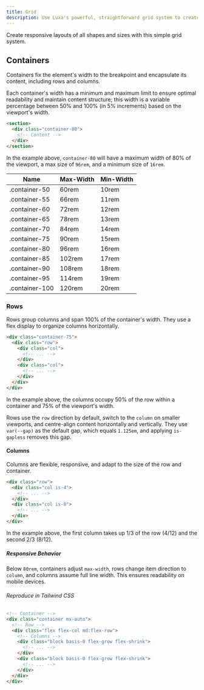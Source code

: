 ```yaml
---
title: Grid
description: Use Luxa's powerful, straightforward grid system to create responsive layouts of all shapes and sizes.
---
```


Create responsive layouts of all shapes and sizes with this simple grid system.

## Containers

Containers fix the element's width to the breakpoint and encapsulate its content, including rows and columns.

Each container's width has a minimum and maximum limit to ensure optimal readability and maintain content structure; this width is a variable percentage between 50% and 100% (in 5% increments) based on the viewport's width.

```html
<section>
  <div class="container-80">
    <!-- Content -->
  </div>
</section>
```

In the example above, `container-80` will have a maximum width of 80% of the viewport, a max size of `96rem`, and a minimum size of `16rem`.

| Name           | Max-Width | Min-Width |
| -------------- | --------- | --------- |
| .container-50  | 60rem     | 10rem     |
| .container-55  | 66rem     | 11rem     |
| .container-60  | 72rem     | 12rem     |
| .container-65  | 78rem     | 13rem     |
| .container-70  | 84rem     | 14rem     |
| .container-75  | 90rem     | 15rem     |
| .container-80  | 96rem     | 16rem     |
| .container-85  | 102rem    | 17rem     |
| .container-90  | 108rem    | 18rem     |
| .container-95  | 114rem    | 19rem     |
| .container-100 | 120rem    | 20rem     |

### Rows

Rows group columns and span 100% of the container's width. They use a flex display to organize columns horizontally.

```html
<div class="container-75">
  <div class="row">
    <div class="col">
      <!-- ... -->
    </div>
    <div class="col">
      <!-- ... -->
    </div>
  </div>
</div>
```

In the example above, the columns occupy 50% of the row within a container and 75% of the viewport's width.

Rows use the `row` direction by default, switch to the `column` on smaller viewports, and centre-align content horizontally and vertically. They use `var(--gap)` as the default gap, which equals `1.125em`, and applying `is-gapless` removes this gap.

#### Columns

Columns are flexible, responsive, and adapt to the size of the row and container.

```html
<div class="row">
  <div class="col is-4">
    <!-- ... -->
  </div>
  <div class="col is-8">
    <!-- ... -->
  </div>
</div>
```

In the example above, the first column takes up 1/3 of the row (4/12) and the second 2/3 (8/12).

##### Responsive Behavior

Below `80rem`, containers adjust `max-width`, rows change item direction to `column`, and columns assume full line width. This ensures readability on mobile devices.

###### Reproduce in Tailwind CSS

```html
<!-- Container -->
<div class="container mx-auto">
  <!-- Row -->
  <div class="flex flex-col md:flex-row">
    <!-- Columns -->
    <div class="block basis-0 flex-grow flex-shrink">
      <!-- ... -->
    </div>
    <div class="block basis-0 flex-grow flex-shrink">
      <!-- ... -->
    </div>
  </div>
</div>
```
